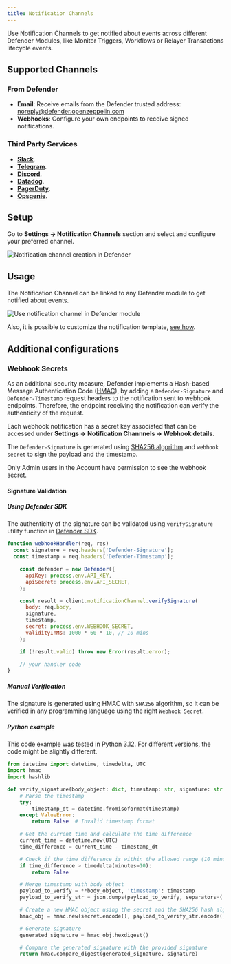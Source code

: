 ```yaml
---
title: Notification Channels
---
```


Use Notification Channels to get notified about events across different Defender Modules, like Monitor Triggers, Workflows or Relayer Transactions lifecycle events.

## Supported Channels

### From Defender
* **Email**: Receive emails from the Defender trusted address: noreply@defender.openzeppelin.com
* **Webhooks**: Configure your own endpoints to receive signed notifications.

### Third Party Services
* [**Slack**](https://slack.com/).
* [**Telegram**](https://telegram.org/).
* [**Discord**](https://discord.com/).
* [**Datadog**](https://www.datadoghq.com/).
* [**PagerDuty**](https://www.pagerduty.com/).
* [**Opsgenie**](https://www.atlassian.com/software/opsgenie).

## Setup

Go to **Settings -> Notification Channels** section and select and configure your preferred channel.

![Notification channel creation in Defender](/defender/notification-channel-setup-1.0.png)

## Usage
The Notification Channel can be linked to any Defender module to get notified about events.

![Use notification channel in Defender module](/defender/notification-channel-setup-2.0.png)

Also, it is possible to customize the notification template, [see how](module/monitor#customizing-notification).

## Additional configurations

### Webhook Secrets

As an additional security measure, Defender implements a Hash-based Message Authentication Code ([HMAC](https://en.wikipedia.org/wiki/HMAC)), by adding a `Defender-Signature` and `Defender-Timestamp` request headers to the notification sent to webhook endpoints. Therefore, the endpoint receiving the notification can verify the authenticity of the request.

Each webhook notification has a secret key associated that can be accessed under **Settings -> Notification Channnels -> Webhook details**.

The `Defender-Signature` is generated using [SHA256 algorithm](https://en.wikipedia.org/wiki/SHA-2) and `webhook secret` to sign the payload and the timestamp.

<Callout>
Only Admin users in the Account have permission to see the webhook secret.
</Callout>

#### Signature Validation

##### Using Defender SDK

The authenticity of the signature can be validated using `verifySignature` utility function in [Defender SDK](sdk).

```js
function webhookHandler(req, res)
  const signature = req.headers['Defender-Signature'];
  const timestamp = req.headers['Defender-Timestamp'];

    const defender = new Defender({
      apiKey: process.env.API_KEY,
      apiSecret: process.env.API_SECRET,
    );

    const result = client.notificationChannel.verifySignature(
      body: req.body,
      signature,
      timestamp,
      secret: process.env.WEBHOOK_SECRET,
      validityInMs: 1000 * 60 * 10, // 10 mins
    );

    if (!result.valid) throw new Error(result.error);

    // your handler code
}
```

##### Manual Verification

The signature is generated using HMAC with `SHA256` algorithm, so it can be verified in any programming language using the right `Webhook Secret`.

##### Python example

<Callout>
This code example was tested in Python 3.12. For different versions, the code might be slightly different.
</Callout>

```py
from datetime import datetime, timedelta, UTC
import hmac
import hashlib

def verify_signature(body_object: dict, timestamp: str, signature: str secret: str) -> bool:
    # Parse the timestamp
    try:
        timestamp_dt = datetime.fromisoformat(timestamp)
    except ValueError:
        return False  # Invalid timestamp format

    # Get the current time and calculate the time difference
    current_time = datetime.now(UTC)
    time_difference = current_time - timestamp_dt

    # Check if the time difference is within the allowed range (10 minutes)
    if time_difference > timedelta(minutes=10):
        return False

    # Merge timestamp with body_object
    payload_to_verify = **body_object, 'timestamp': timestamp
    payload_to_verify_str = json.dumps(payload_to_verify, separators=(',', ':'))

    # Create a new HMAC object using the secret and the SHA256 hash algorithm
    hmac_obj = hmac.new(secret.encode(), payload_to_verify_str.encode(), hashlib.sha256)

    # Generate signature
    generated_signature = hmac_obj.hexdigest()

    # Compare the generated signature with the provided signature
    return hmac.compare_digest(generated_signature, signature)
```
